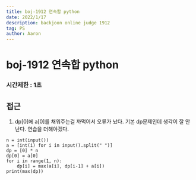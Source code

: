 ```yaml
---
title: boj-1912 연속합 python
date: 2022/1/17
description: backjoon online judge 1912
tag: PS
author: Aaron
---
```


# boj-1912 연속합 python

### 시간제한 : 1초

## 접근
1. dp[0]에 a[0]를 채워주는걸 까먹어서 오류가 났다. 기본 dp문제인데 생각이 잘 안난다. 연습을 더해야겠다.
```
n = int(input())
a = [int(i) for i in input().split(" ")]
dp = [0] * n
dp[0] = a[0]
for i in range(1, n):
    dp[i] = max(a[i], dp[i-1] + a[i])
print(max(dp))
```
